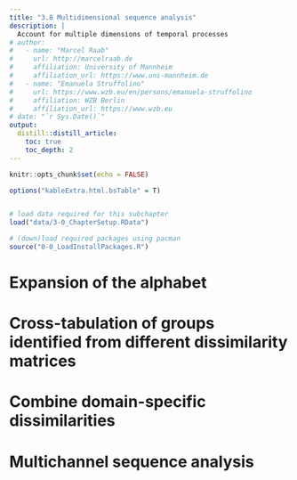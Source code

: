 ```yaml
---
title: "3.8	Multidimensional sequence analysis"
description: |
  Account for multiple dimensions of temporal processes
# author:
#   - name: "Marcel Raab"
#     url: http://marcelraab.de
#     affiliation: University of Mannheim
#     affiliation_url: https://www.uni-mannheim.de
#   - name: "Emanuela Struffolino"
#     url: https://www.wzb.eu/en/persons/emanuela-struffolino
#     affiliation: WZB Berlin
#     affiliation_url: https://www.wzb.eu
# date: "`r Sys.Date()`"
output:
  distill::distill_article:
    toc: true
    toc_depth: 2
---
```


```r
knitr::opts_chunk$set(echo = FALSE)

options("kableExtra.html.bsTable" = T)


# load data required for this subchapter
load("data/3-0_ChapterSetup.RData")

# (down)load required packages using pacman
source("0-0_LoadInstallPackages.R")

```

# Expansion of the alphabet 

# Cross-tabulation of groups identified from different dissimilarity matrices 

# Combine domain-specific dissimilarities

# Multichannel sequence analysis 
